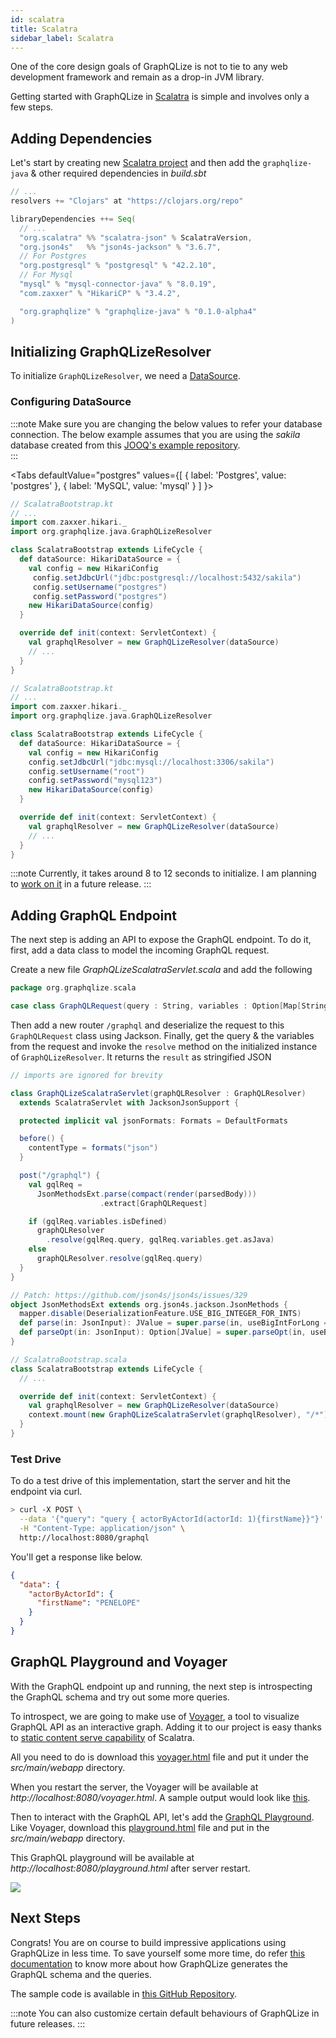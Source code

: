 ```yaml
---
id: scalatra
title: Scalatra
sidebar_label: Scalatra
---
```


One of the core design goals of GraphQLize is not to tie to any web development framework and remain as a drop-in JVM library.

Getting started with GraphQLize in [Scalatra](https://scalatra.org/) is simple and involves only a few steps.

## Adding Dependencies

Let's start by creating new [Scalatra project](https://scalatra.org/getting-started/first-project.html) and then add the `graphqlize-java` & other required dependencies in _build.sbt_

```scala {2,14}
// ...
resolvers += "Clojars" at "https://clojars.org/repo"

libraryDependencies ++= Seq(
  // ...
  "org.scalatra" %% "scalatra-json" % ScalatraVersion,
  "org.json4s"   %% "json4s-jackson" % "3.6.7",
  // For Postgres
  "org.postgresql" % "postgresql" % "42.2.10",
  // For Mysql
  "mysql" % "mysql-connector-java" % "8.0.19",
  "com.zaxxer" % "HikariCP" % "3.4.2",

  "org.graphqlize" % "graphqlize-java" % "0.1.0-alpha4"
)
```

## Initializing GraphQLizeResolver

To initialize `GraphQLizeResolver`, we need a [DataSource](https://docs.oracle.com/javase/7/docs/api/javax/sql/DataSource.html).

### Configuring DataSource

:::note
Make sure you are changing the below values to refer your database connection. The below example assumes that you are using the _sakila_ database created from this [JOOQ's example repository](https://github.com/jOOQ/jOOQ/tree/master/jOOQ-examples/Sakila).  
:::


<Tabs
  defaultValue="postgres"
  values={[
    { label: 'Postgres', value: 'postgres' },
    { label: 'MySQL', value: 'mysql' }
  ]
}>
<TabItem value="postgres">

```scala {16}
// ScalatraBootstrap.kt
// ...
import com.zaxxer.hikari._
import org.graphqlize.java.GraphQLizeResolver

class ScalatraBootstrap extends LifeCycle {
  def dataSource: HikariDataSource = {
    val config = new HikariConfig
     config.setJdbcUrl("jdbc:postgresql://localhost:5432/sakila")
     config.setUsername("postgres")
     config.setPassword("postgres")
    new HikariDataSource(config)
  }

  override def init(context: ServletContext) {
    val graphqlResolver = new GraphQLizeResolver(dataSource)
    // ...
  }
}
```

</TabItem>
<TabItem value="mysql">

```scala {16}
// ScalatraBootstrap.kt
// ...
import com.zaxxer.hikari._
import org.graphqlize.java.GraphQLizeResolver

class ScalatraBootstrap extends LifeCycle {
  def dataSource: HikariDataSource = {
    val config = new HikariConfig
    config.setJdbcUrl("jdbc:mysql://localhost:3306/sakila")
    config.setUsername("root")
    config.setPassword("mysql123")
    new HikariDataSource(config)
  }

  override def init(context: ServletContext) {
    val graphqlResolver = new GraphQLizeResolver(dataSource)
    // ...
  }
}
```

</TabItem>
</Tabs>

:::note
Currently, it takes around 8 to 12 seconds to initialize. I am planning to [work on it](https://github.com/graphqlize/graphqlize/issues/48) in a future release.
:::

## Adding GraphQL Endpoint

The next step is adding an API to expose the GraphQL endpoint. To do it, first, add a data class to model the incoming GraphQL request.

Create a new file _GraphQLizeScalatraServlet.scala_ and add the following

```scala
package org.graphqlize.scala

case class GraphQLRequest(query : String, variables : Option[Map[String, Object]])
```

Then add a new router `/graphql` and deserialize the request to this `GraphQLRequest` class using Jackson. Finally, get the query & the variables from the request and invoke the `resolve` method on the initialized instance of `GraphQLizeResolver`. It returns the `result` as stringified JSON

```scala {3,17-21}
// imports are ignored for brevity 

class GraphQLizeScalatraServlet(graphQLResolver : GraphQLResolver) 
  extends ScalatraServlet with JacksonJsonSupport {

  protected implicit val jsonFormats: Formats = DefaultFormats

  before() {
    contentType = formats("json")
  }

  post("/graphql") {
    val gqlReq = 
      JsonMethodsExt.parse(compact(render(parsedBody)))
                    .extract[GraphQLRequest]

    if (gqlReq.variables.isDefined)
      graphQLResolver
        .resolve(gqlReq.query, gqlReq.variables.get.asJava)
    else
      graphQLResolver.resolve(gqlReq.query)
  }
}

// Patch: https://github.com/json4s/json4s/issues/329
object JsonMethodsExt extends org.json4s.jackson.JsonMethods {
  mapper.disable(DeserializationFeature.USE_BIG_INTEGER_FOR_INTS)
  def parse(in: JsonInput): JValue = super.parse(in, useBigIntForLong = false)
  def parseOpt(in: JsonInput): Option[JValue] = super.parseOpt(in, useBigIntForLong = false)
}
```

```scala {7}
// ScalatraBootstrap.scala
class ScalatraBootstrap extends LifeCycle {
  // ...

  override def init(context: ServletContext) {
    val graphqlResolver = new GraphQLizeResolver(dataSource)
    context.mount(new GraphQLizeScalatraServlet(graphqlResolver), "/*")
  }
}
```

### Test Drive

To do a test drive of this implementation, start the server and hit the endpoint via curl.

```bash
> curl -X POST \
  --data '{"query": "query { actorByActorId(actorId: 1){firstName}}"}' \
  -H "Content-Type: application/json" \
  http://localhost:8080/graphql
```

You'll get a response like below.

```json
{
  "data": {
    "actorByActorId": {
      "firstName": "PENELOPE"
    }
  }
}
```

## GraphQL Playground and Voyager

With the GraphQL endpoint up and running, the next step is introspecting the GraphQL schema and try out some more queries. 

To introspect, we are going to make use of [Voyager](https://github.com/APIs-guru/graphql-voyager), a tool to visualize GraphQL API as an interactive graph. Adding it to our project is easy thanks to [static content serve capability](https://scalatra.org/getting-started/project-structure.html) of Scalatra. 

All you need to do is download this [voyager.html](https://github.com/graphqlize/graphqlize-demo/blob/master/scala/scalatra-graphqlize-demo-web-app/src/main/webapp/voyager.html) file and put it under the _src/main/webapp_ directory. 

When you restart the server, the Voyager will be available at _http://localhost:8080/voyager.html_. A sample output would look like [this](https://www.graphqlize.org/html/sakila-voyager.html).

Then to interact with the GraphQL API, let's add the [GraphQL Playground](https://github.com/prisma-labs/graphql-playground). Like Voyager, download this [playground.html](https://github.com/graphqlize/graphqlize-demo/blob/master/scala/scalatra-graphqlize-demo-web-app/src/main/webapp/playground.html) file and put in the _src/main/webapp_ directory. 

This GraphQL playground will be available at _http://localhost:8080/playground.html_ after server restart. 

![](/img/graphql-playground.png)

## Next Steps

Congrats! You are on course to build impressive applications using GraphQLize in less time. To save yourself some more time, do refer [this documentation](/docs/graphql_schema/types-and-fields) to know more about how GraphQLize generates the GraphQL schema and the queries. 

The sample code is available in [this GitHub Repository](https://github.com/graphqlize/graphqlize-demo/tree/master/scala/scalatra-graphqlize-demo-web-app).

:::note
You can also customize certain default behaviours of GraphQLize in future releases.
:::

